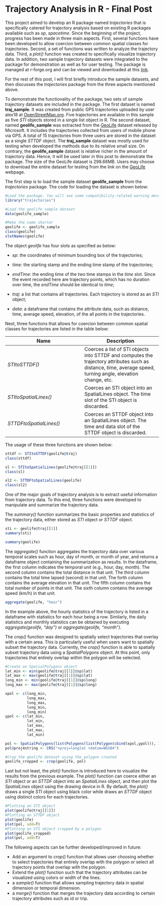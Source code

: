 Trajectory Analysis in R - Final Post
========================================================

This project aimed to develop an R package named *trajectories* that is specifically catered for trajectory analysis based on existing R packages available such as *sp*, *spacetime*. Since the beginning of the project, progress has been made in three main aspects. First, several functions have been developed to allow coercion between common spatial classes for trajectories. Second, a set of functions was written to analyze the trajectory data. Third, a *plot()* function was created to specifically visualize trajectory data. In addition, two sample trajectory datasets were integrated to the package for demonstration as well as  for user testing. The package is managed at r-forge.org and can be viewed and downloaded at this [link](https://r-forge.r-project.org/R/?group_id=1550).

For the rest of this post, I will first briefly introduce the sample datasets, and then discusses the *trajectories* package from the three aspects mentioned above.

To demonstrate the functionality of the package, two sets of sample trajectory datasets are included in the package. The first dataset is named **traj_sample**. It was created from public GPS trajectories uploaded by user alex18 at [OpenStreetMap.org](http://www.openstreetmap.org/user/alex%5C%2018/traces/1507959). Five trajectories are available in this sample as five *STI* objects stored in a single list object in R. The second dataset, named **geolife_sample** was extracted from the [GeoLife](http://research.microsoft.com/en-us/downloads/b16d359d-d164-469e-9fd4-daa38f2b2e13/) dataset released by Microsoft. It includes the trajectories collected from users of mobile phone via GPS. A total of 15 trajectories from three users are stored in the dataset as a single *STTDF* object. The **traj_sample** dataset was mostly used for testing when developed the methods due to its relative small size. On contrary, the **geolife_sample** dataset is relative richer in the amount of trajectory data. Hence, it will be used later in this post to demonstrate the package. The size of the GeoLife dataset is 298.66MB. Users may choose to download the entire dataset for testing from the link on the [GeoLife](http://research.microsoft.com/en-us/downloads/b16d359d-d164-469e-9fd4-daa38f2b2e13/) webpage.

The first step is to load the sample dataset **geolife_sample** from the *trajectories* package. The code for loading the dataset is shown below:

```r
#Load the package. You will see some compatibility-related warning messages. Just ignore them at this point.
library("trajectories")

#Load the geolife sample dataset
data(geolife_sample)

#Make the name shorter
geolife <- geolife_sample
class(geolife)
slotNames(geolife)

```

The object *geolife* has four slots as specified as below:

-  *sp*: the coordinates of minimum bounding box of the trajectories;

-  *time*: the starting stamp and the ending time stamp of the trajectories;

-  *endTime*: the ending time of the two time stamps in the *time* slot. Since the event recorded here are trajectory points, which has no duration over time, the *endTime* should be identical to *time*;

-  *traj*: a list that contains all trajectories. Each trajectory is stored as an *STI* object;

-  *data*: a dataframe that contains the attribute data, such as distance, time, average speed, elevation, of the all points in the trajectories.

Next, three functions that allows for coercion between common spatial classes for trajectories are listed in the table below:

Name          | Description
------------- | -------------
*STItoSTTDF()*  | Coerces a list of STI objects into STTDF and computes the trajectory attributes such as distance, time, average speed, turning angle, elevation change, etc.
*STItoSpatialLines()*  | Coerces an STI object into an SpatialLines object. The time slot of the STI object is discarded.
*STTDFtoSpatialLines()*  | Coerces an STTDF object into an SpatialLines object. The time  and data slot of the STTDF object is discarded.

The usage of these three functions are shown below:

```r
sttdf <- STItoSTTDF(geolife@traj)
class(sttdf)

sl <- STItoSpatialLines(geolife@traj[[1]])
class(sl)

sl2 <- STTDFtoSpatialLines(geolife)
class(sl2)

```

One of the major goals of trajectory analysis is to extract useful information from trajectory data. To this end, three functions were developed to manipulate and summarize the trajectory data.

The *summary()* function summarizes the basic properties and statistics of the trajectory data, either stored as *STI* object or *STTDF* object.

```r
sti <- geolife@traj[[1]]
summary(sti)

summary(geolife)

```

The *aggregate()* function aggregates the trajectory data over various temporal scales such as hour, day of month, or month of year, and returns a dataframe object containing the summarization as results. In the dataframe, the first column indicates the temporal unit (e.g., hour, day, month). The second column contains the total distance in that unit. The third column contains the total time lapsed (second) in that unit. The forth column contains the average elevation in that unit. The fifth column contains the total number of points in that unit. The sixth column contains the average speed (km/h) in that unit.

```r
aggregate(geolife, "hour")
```

In the example above, the hourly statistics of the trajectory is listed in a dataframe with statistics for each hour being a row. Similarly, the daily statistics and monthly statistics can be obtained by executing *aggregate(geolife, “day”)* or *aggregate(geolife, “month”)*.

The *crop()* function was designed to spatially select trajectories that overlay with a certain area. This is particularly useful when users want to spatially subset the trajectory data. Currently, the *crop()* function is able to spatially subset trajectory data using a *SpatialPolygons* object. At this point, only trajectories that entirely overlap within the polygon will be selected.

```r
#Create an SpatialPolygons object
lat_min <- min(geolife@traj[[1]]@sp$lat)
lat_max <- max(geolife@traj[[1]]@sp$lat)
long_min <- min(geolife@traj[[1]]@sp$long)
long_max <- max(geolife@traj[[1]]@sp$long)

xpol <- c(long_min, 
          long_max, 
          long_max, 
          long_min, 
          long_min)
ypol <- c(lat_min, 
          lat_min, 
          lat_max, 
          lat_max, 
          lat_min)

pol <- SpatialPolygons(list(Polygons(list(Polygon(cbind(xpol,ypol))), ID="x1")))
pol@proj4string <- CRS("+proj=longlat +datum=WGS84")

#Crop the geolife dataset using the polygon created
geolife_cropped <- crop(geolife, pol)

```

Last but not least, the *plot()* function is introduced here to visualize the results from the previous example. The *plot()* function can coerce either an *STI *object or an *STTDF *object into an *SpatialLines *object, and then plot the *SpatialLines *object using the drawing device in R. By default, the *plot()* draws a single *STI* object using black color while draws an *STTDF* object using distinct colors for each trajectories.
```r
#Plotting an STI object
plot(geolife@traj[[1]])
#Plotting an STTDF object
plot(geolife)
plot(pol, add=T)
#Plotting an STI object cropped by a polygon
plot(geolife_cropped)
plot(pol, add=T)

```


The following aspects can be further developed/improved in future:

-  Add an argument to *crop()* function that allows user choosing whether to select trajectories that entirely overlap with the polygon or select all trajectory points that overlap with the polygon.
-  Extend the *plot()* function such that the trajectory attributes can be visualized using colors or width of the lines.
-  a *sample()* function that allows sampling trajectory data in spatial dimension or temporal dimension.
-  a *merge()* function that merges the trajectory data according to certain trajectory attributes such as id or trip.

